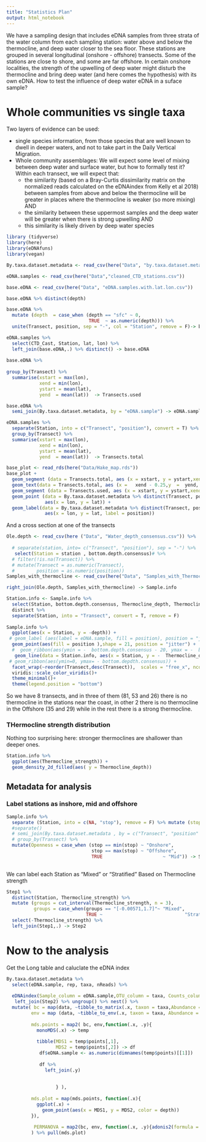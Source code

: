 ```yaml
---
title: "Statistics Plan"
output: html_notebook
---
```


We have a sampling design that includes eDNA samples from three strata of the water column from each sampling station: water above and below the thermocline, and deep water closer to the sea floor. These stations are grouped in several longitudinal (onshore - offshore)  transects. Some of the stations are close to shore, and some are far offshore. In certain onshore localities, the strength of the upwelling of deep water might disturb the thermocline and bring deep water (and here comes the hypothesis) with its own eDNA. How to test the influence of deep water eDNA in a suface sample?

# Whole communities vs single taxa

Two layers of evidence can be used:

  * single species information, from those species that are well known to dwell in deeper waters, and not to take part in the Daily Vertical Migration.
  * Whole community assemblages: We will expect some level of mixing between deep water and surface water, but how to formally test it? Within each transect, we will expect that:
      - the similarity (based on a Bray-Curtis dissimilarity matrix on the normalized reads calculated on the eDNAindex from Kelly et al 2018) between samples from above and below the thermocline will be greater in places where the thermocline is weaker (so more mixing) AND
      - the similarity between these uppermost samples and the deep water will be greater when there is strong upwelling AND
      - this similarity is likely driven by deep water species

```r
library (tidyverse)
library(here)
library(eDNAfuns)
library(vegan)

By.taxa.dataset.metadata <- read_csv(here("Data", "by.taxa.dataset.metadata.csv")) %>% mutate (Transect = as.character(Transect))

eDNA.samples <- read_csv(here("Data","cleaned_CTD_stations.csv"))

base.eDNA <- read_csv(here("Data", "eDNA.samples.with.lat.lon.csv"))

base.eDNA %>% distinct(depth)

base.eDNA %>% 
  mutate (depth  = case_when (depth == "sfc" ~ 0, 
                              TRUE  ~ as.numeric(depth))) %>% 
  unite(Transect, position, sep = "-", col = "Station", remove = F)-> base.eDNA

eDNA.samples %>% 
  select(CTD_Cast, Station, lat, lon) %>% 
  left_join(base.eDNA,.) %>% distinct() -> base.eDNA
  
base.eDNA %>% 
  
group_by(Transect) %>% 
  summarise(xstart = max(lon),
            xend = min(lon),
            ystart = mean(lat),
            yend  = mean(lat))  -> Transects.used

base.eDNA %>% 
  semi_join(By.taxa.dataset.metadata, by = "eDNA.sample") -> eDNA.samples.used

eDNA.samples %>% 
  separate(Station, into = c("Transect", "position"), convert = T) %>% 
  group_by(Transect) %>% 
  summarise(xstart = max(lon),
            xend = min(lon),
            ystart = mean(lat),
            yend  = mean(lat))  -> Transects.total


```


```r
base_plot <- read_rds(here("Data/Hake_map.rds"))
base_plot +
  geom_segment (data = Transects.total, aes (x = xstart, y = ystart,xend =  xend,yend =  yend, group = Transect), alpha = 0.2) +
  geom_text(data = Transects.total, aes (x =   xend - 0.25,y  =  yend, label = Transect), color = "yellow", fontface = "bold", alpha = 0.2) +
  geom_segment (data = Transects.used, aes (x = xstart, y = ystart,xend =  xend,yend =  yend, group = Transect)) +
  geom_point (data = By.taxa.dataset.metadata %>% distinct(Transect, position, lat, lon), 
              aes(x = lon, y = lat)) +
  geom_label(data = By.taxa.dataset.metadata %>% distinct(Transect, position, lat, lon), 
              aes(x = lon, y = lat, label = position))
```

And a cross section at one of the transects

```r

Ole.depth <- read_csv(here ("Data", "Water_depth_consensus.csv")) %>% 
  
  # separate(station, into= c("Transect", "position"), sep = "-") %>% 
   select(Station = station , bottom.depth.consensus)# %>% 
  # filter(!is.na(Transect)) %>% 
  # mutate(Transect = as.numeric(Transect),
  #        position = as.numeric(position))
Samples_with_thermocline <- read_csv(here("Data", "Samples_with_Thermocline.csv")) 

right_join(Ole.depth, Samples_with_thermocline) -> Sample.info

Station.info <- Sample.info %>% 
  select(Station, bottom.depth.consensus, Thermocline_depth, Thermocline_strength, lat, lon) %>% 
  distinct %>% 
  separate(Station, into = "Transect", convert = T, remove = F)
  
Sample.info %>% 
  ggplot(aes(x = Station, y = -depth)) +
 # geom_label (aes(label = eDNA.sample, fill = position), position = "jitter") +
  geom_point(aes(fill = position ),shape = 21, position = "jitter") +
  #  geom_ribbon(aes(ymin = -  bottom.depth.consensus - 20, ymax = -  bottom.depth.consensus + 20), fill = "grey70") +
   geom_line(data = Station.info, aes(x = Station, y = -  Thermocline_depth, color = Thermocline_strength, group = Transect), size = 1.2) + 
 # geom_ribbon(aes(ymin=0, ymax= - bottom.depdth.consensus)) +
  facet_wrap(~reorder(Transect,desc(Transect)),  scales = "free_x", ncol = 1) +
  viridis::scale_color_viridis()+
  theme_minimal()+
  theme(legend.position = "bottom")

```

So we have 8 transects, and in three of them (81, 53 and 26) there is no thermocline in the stations near the coast, in other 2 there is no thermocline in the Offshore (35 and 29) while in the rest there is a strong thermocline.   

### THermocline strength distribution

Nothing too surprising here: stronger thermoclines are shallower than deeper ones.

```r
Station.info %>% 
  ggplot(aes(Thermocline_strength)) +
  geom_density_2d_filled(aes( y = Thermocline_depth))
```


## Metadata for analysis

### Label stations as inshore, mid and offshore

```r


Sample.info %>%
  separate (Station, into = c(NA, "stop"), remove = F) %>% mutate (stop = as.numeric(stop)) %>% select(eDNA.sample, everything()) %>% 
  #separate()
  # semi_join(By.taxa.dataset.metadata , by = c("Transect", "position" = "stop")) %>% 
  # group_by(Transect) %>% 
  mutate(Openness = case_when (stop == min(stop) ~ "Onshore",
                               stop == max(stop) ~ "Offshore", 
                               TRUE                      ~ "Mid")) -> Step1
 
```

We can label each Station as "Mixed" or "Stratified" Based on Thermocline strength 

```r
Step1 %>% 
  distinct(Station, Thermocline_strength) %>% 
  mutate (groups = cut_interval(Thermocline_strength, n = 3),
          groups = case_when(groups == "[-0.00571,1.7]"~ "Mixed",
                             TRUE ~                              "Stratified")) %>% 
  select(-Thermocline_strength) %>% 
  left_join(Step1,.) -> Step2
```

# Now to the analysis

Get the Long table and caluclate the eDNA index

```r
By.taxa.dataset.metadata %>% 
  select(eDNA.sample, rep, taxa, nReads) %>% 
 
  eDNAindex(Sample_column = eDNA.sample,OTU_column = taxa, Counts_column = nReads)  %>%
   left_join(Step2) %>% ungroup() %>% nest() %>% 
  mutate( bc = map(data, ~tibble_to_matrix(.x, taxon = taxa,Abundance = Normalized.reads, sample.name = eDNA.sample, distance = "bray",transformation = "" )),
         env = map (data, ~tibble_to_env(.x, taxon = taxa, Abundance = Normalized.reads, sample.name = eDNA.sample, everything()) ),
         
         mds.points = map2( bc, env,function(.x, .y){
           monoMDS(.x) -> temp
           
           tibble(MDS1 = temp$points[,1],
                  MDS2 = temp$points[,2]) -> df
            df$eDNA.sample <- as.numeric(dimnames(temp$points)[[1]])
            
            df %>% 
              left_join(.y)
            
           
                  } ),
         
         mds.plot = map(mds.points, function(.x){
           ggplot(.x) +
             geom_point(aes(x = MDS1, y = MDS2, color = depth))
         }),
         
          PERMANOVA = map2(bc, env, function(.x, .y){adonis2(formula = .x ~ depth,data = .y, permutations = 9999) })
         ) %>% pull(mds.plot) 
  
```

